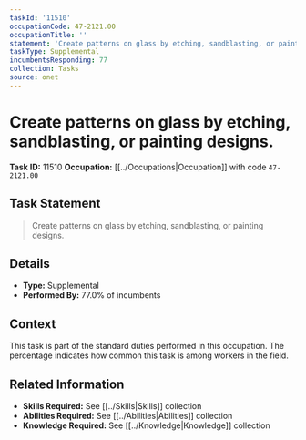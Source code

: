 ```yaml
---
taskId: '11510'
occupationCode: 47-2121.00
occupationTitle: ''
statement: 'Create patterns on glass by etching, sandblasting, or painting designs.'
taskType: Supplemental
incumbentsResponding: 77
collection: Tasks
source: onet
---
```

# Create patterns on glass by etching, sandblasting, or painting designs.

**Task ID:** 11510
**Occupation:** [[../Occupations|Occupation]] with code `47-2121.00`

## Task Statement

> Create patterns on glass by etching, sandblasting, or painting designs.

## Details

- **Type:** Supplemental
- **Performed By:** 77.0% of incumbents

## Context

This task is part of the standard duties performed in this occupation. The percentage indicates how common this task is among workers in the field.

## Related Information

- **Skills Required:** See [[../Skills|Skills]] collection
- **Abilities Required:** See [[../Abilities|Abilities]] collection
- **Knowledge Required:** See [[../Knowledge|Knowledge]] collection
